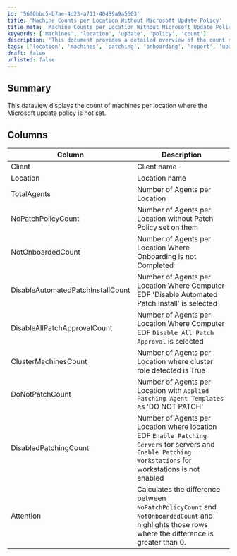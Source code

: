 ```yaml
---
id: '56f0bbc5-b7ae-4d23-a711-40489a9a5603'
title: 'Machine Counts per Location Without Microsoft Update Policy'
title_meta: 'Machine Counts per Location Without Microsoft Update Policy'
keywords: ['machines', 'location', 'update', 'policy', 'count']
description: 'This document provides a detailed overview of the count of machines per location where the Microsoft update policy is not set, including various metrics related to patching and onboarding status.'
tags: ['location', 'machines', 'patching', 'onboarding', 'report', 'update']
draft: false
unlisted: false
---
```

## Summary

This dataview displays the count of machines per location where the Microsoft update policy is not set.

## Columns

| Column                        | Description                                                                                       |
|-------------------------------|---------------------------------------------------------------------------------------------------|
| Client                        | Client name                                                                                       |
| Location                      | Location name                                                                                     |
| TotalAgents                   | Number of Agents per Location                                                                     |
| NoPatchPolicyCount            | Number of Agents per Location without Patch Policy set on them                                   |
| NotOnboardedCount            | Number of Agents per Location Where Onboarding is not Completed                                   |
| DisableAutomatedPatchInstallCount | Number of Agents per Location Where Computer EDF 'Disable Automated Patch Install' is selected |
| DisableAllPatchApprovalCount  | Number of Agents per Location Where Computer EDF `Disable All Patch Approval` is selected       |
| ClusterMachinesCount          | Number of Agents per Location where cluster role detected is True                                 |
| DoNotPatchCount              | Number of Agents per Location with `Applied Patching Agent Templates` as 'DO NOT PATCH'         |
| DisabledPatchingCount         | Number of Agents per Location where location EDF `Enable Patching Servers` for servers and `Enable Patching Workstations` for workstations is not enabled |
| Attention                     | Calculates the difference between `NoPatchPolicyCount` and `NotOnboardedCount` and highlights those rows where the difference is greater than 0. |












